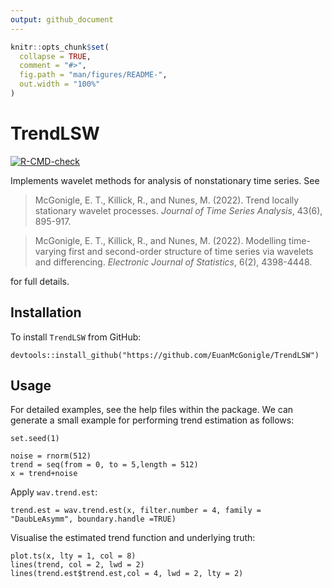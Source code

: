 ```yaml
---
output: github_document
---
```


<!-- README.md is generated from README.Rmd. Please edit that file -->

```r
knitr::opts_chunk$set(
  collapse = TRUE,
  comment = "#>",
  fig.path = "man/figures/README-",
  out.width = "100%"
)
```

# TrendLSW

<!-- badges: start -->
[![R-CMD-check](https://github.com/EuanMcGonigle/TrendLSW/actions/workflows/R-CMD-check.yaml/badge.svg)](https://github.com/EuanMcGonigle/TrendLSW/actions/workflows/R-CMD-check.yaml)
<!-- badges: end -->

Implements wavelet methods for analysis of nonstationary time series. See 

> McGonigle, E. T., Killick, R., and Nunes, M. (2022). Trend locally stationary wavelet processes. *Journal of Time Series Analysis*, 43(6), 895-917. 

> 
> McGonigle, E. T., Killick, R., and Nunes, M. (2022). Modelling time-varying first and second-order structure of time series via wavelets and differencing. *Electronic Journal of Statistics*, 6(2), 4398-4448.

for full details.

## Installation

To install `TrendLSW` from GitHub:

```
devtools::install_github("https://github.com/EuanMcGonigle/TrendLSW")
```

## Usage

For detailed examples, see the help files within the package. We can generate a small example for performing trend estimation as follows:

```
set.seed(1)

noise = rnorm(512)
trend = seq(from = 0, to = 5,length = 512)
x = trend+noise

````

Apply `wav.trend.est`:
```
trend.est = wav.trend.est(x, filter.number = 4, family = "DaubLeAsymm", boundary.handle =TRUE)
```

Visualise the estimated trend function and underlying truth:
```
plot.ts(x, lty = 1, col = 8)
lines(trend, col = 2, lwd = 2)
lines(trend.est$trend.est,col = 4, lwd = 2, lty = 2)
```
